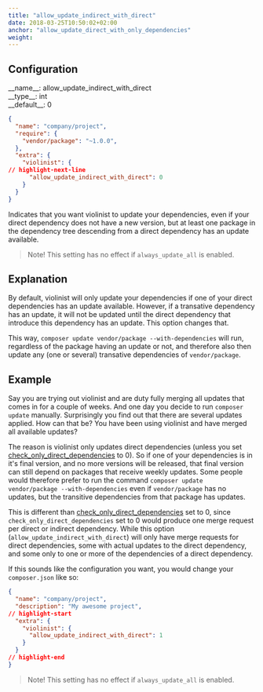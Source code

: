 ```yaml
---
title: "allow_update_indirect_with_direct"
date: 2018-03-25T10:50:02+02:00
anchor: "allow_update_direct_with_only_dependencies"
weight:
---
```


## Configuration

<div class="config-wrapper"><div class="config">__name__: allow_update_indirect_with_direct</div>
<div class="config">__type__: int</div>
<div class="config">__default__: 0</div></div>

```json showLineNumbers
{
  "name": "company/project",
  "require": {
    "vendor/package": "~1.0.0",
  },
  "extra": {
    "violinist": {
// highlight-next-line
      "allow_update_indirect_with_direct": 0
    }
  }
}
```

Indicates that you want violinist to update your dependencies, even if your direct dependency does not have a new version, but at least one package in the dependency tree descending from a direct dependency has an update available.

> Note! This setting has no effect if `always_update_all` is enabled.

## Explanation

By default, violinist will only update your dependencies if one of your direct dependencies has an update available. However, if a transative dependency has an update, it will not be updated until the direct dependency that introduce this dependency has an update. This option changes that.

This way, `composer update vendor/package --with-dependencies` will run, regardless of the package having an update or not, and therefore also then update any (one or several) transative dependencies of `vendor/package`.

## Example

Say you are trying out violinist and are duty fully merging all updates that comes in for a couple of weeks. And one day you decide to run `composer update` manually. Surprisingly you find out that there are several updates applied. How can that be? You have been using violinist and have merged all available updates?

The reason is violinist only updates direct dependencies (unless you set [check_only_direct_dependencies](#check-only-direct) to 0). So if one of your dependencies is in it's final version, and no more versions will be released, that final version can still depend on packages that receive weekly updates. Some people would therefore prefer to run the command `composer update vendor/package --with-dependencies` even if `vendor/package` has no updates, but the transitive dependencies from that package has updates.

This is different than [check_only_direct_dependencies](#check-only-direct) set to 0, since `check_only_direct_dependencies` set to 0 would produce one merge request per direct or indirect dependency. While this option (`allow_update_indirect_with_direct`) will only have merge requests for direct dependencies, some with actual updates to the direct dependency, and some only to one or more of the dependencies of a direct dependency.

If this sounds like the configuration you want, you would change your `composer.json` like so:

```json showLineNumbers
{
  "name": "company/project",
  "description": "My awesome project",
// highlight-start
  "extra": {
    "violinist": {
      "allow_update_indirect_with_direct": 1
    }
  }
// highlight-end
}
```

> Note! This setting has no effect if `always_update_all` is enabled.
